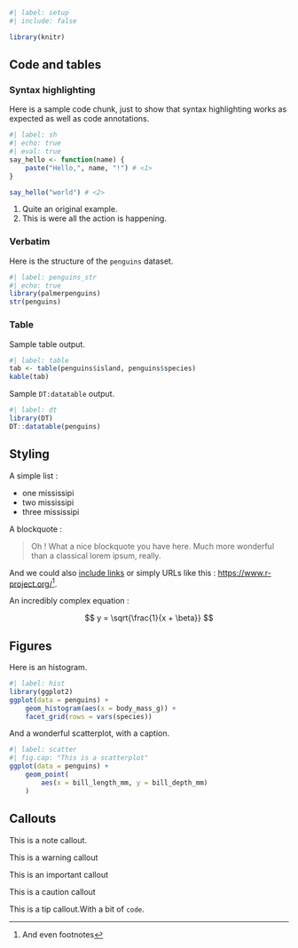 

```r
#| label: setup
#| include: false

library(knitr)
```

## Code and tables

### Syntax highlighting

Here is a sample code chunk, just to show that syntax highlighting works as expected as well as code annotations.

```r
#| label: sh
#| echo: true
#| eval: true
say_hello <- function(name) {
    paste("Hello,", name, "!") # <1>
}

say_hello("world") # <2>
```
1. Quite an original example.
2. This is were all the action is happening.

### Verbatim

Here is the structure of the `penguins` dataset.

```r
#| label: penguins_str
#| echo: true
library(palmerpenguins)
str(penguins)
```

### Table

Sample table output.

```r
#| label: table
tab <- table(penguins$island, penguins$species)
kable(tab)
```

Sample `DT:datatable` output.

```r
#| label: dt
library(DT)
DT::datatable(penguins)
```


## Styling

A simple list : 

- one mississipi
- two mississipi
- three mississipi


A blockquote :

> Oh ! What a nice blockquote you have here. Much more wonderful than a classical lorem ipsum, really.

And we could also [include links](https://www.r-project.org/) or simply URLs like this : <https://www.r-project.org/>^[And even footnotes].

An incredibly complex equation :

$$ y = \sqrt{\frac{1}{x + \beta}} $$


## Figures

Here is an histogram.

```r
#| label: hist
library(ggplot2)
ggplot(data = penguins) +
    geom_histogram(aes(x = body_mass_g)) +
    facet_grid(rows = vars(species))
```

And a wonderful scatterplot, with a caption.

```r
#| label: scatter
#| fig.cap: "This is a scatterplot"
ggplot(data = penguins) +
    geom_point(
        aes(x = bill_length_mm, y = bill_depth_mm)
    )
```


## Callouts



::: {.callout-note}
This is a note callout.
:::

::: {.callout-warning}
This is a warning callout
:::

::: {.callout-important}
This is an important callout
:::

::: {.callout-caution}
This is a caution callout
:::

::: {.callout-tip}
This is a tip callout.With a bit of `code`.
:::

